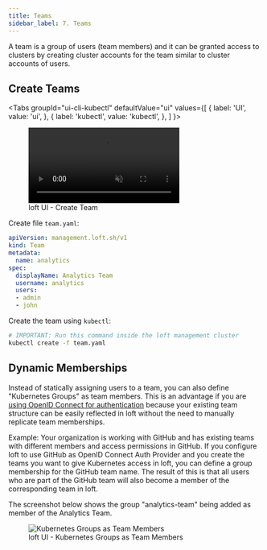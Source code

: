 ```yaml
---
title: Teams
sidebar_label: 7. Teams
---
```



A team is a group of users (team members) and it can be granted access to clusters by creating cluster accounts for the team similar to cluster accounts of users.

## Create Teams

<Tabs
  groupId="ui-cli-kubectl"
  defaultValue="ui"
  values={[
    { label: 'UI', value: 'ui', },
    { label: 'kubectl', value: 'kubectl', },
  ]
}>
<TabItem value="ui">

<figure class="frame">
  <video controls loop autoplay="true" muted>
    <source src="/img/ui/auth/create-team.mp4" type="video/mp4" />
  </video>
  <figcaption>loft UI - Create Team</figcaption>
</figure>

</TabItem>
<TabItem value="kubectl">

Create file `team.yaml`:
```yaml
apiVersion: management.loft.sh/v1
kind: Team
metadata:
  name: analytics
spec:
  displayName: Analytics Team
  username: analytics
  users:
  - admin
  - john
```

Create the team using `kubectl`:
```bash
# IMPORTANT: Run this command inside the loft management cluster
kubectl create -f team.yaml
```

</TabItem>
</Tabs>


## Dynamic Memberships
Instead of statically assigning users to a team, you can also define "Kubernetes Groups" as team members. This is an advantage if you are [using OpenID Connect for authentication](../authentication.mdx) because your existing team structure can be easily reflected in loft without the need to manually replicate team memberships.

Example: Your organization is working with GitHub and has existing teams with different members and access permissions in GitHub. If you configure loft to use GitHub as OpenID Connect Auth Provider and you create the teams you want to give Kubernetes access in loft, you can define a group membership for the GitHub team name. The result of this is that all users who are part of the GitHub team will also become a member of the corresponding team in loft.

The screenshot below shows the group "analytics-team" being added as member of the Analytics Team.

<figure class="frame">
  <img src="/img/ui/auth/team-group-member.png" alt="Kubernetes Groups as Team Members" />
  <figcaption>loft UI - Kubernetes Groups as Team Members</figcaption>
</figure>

